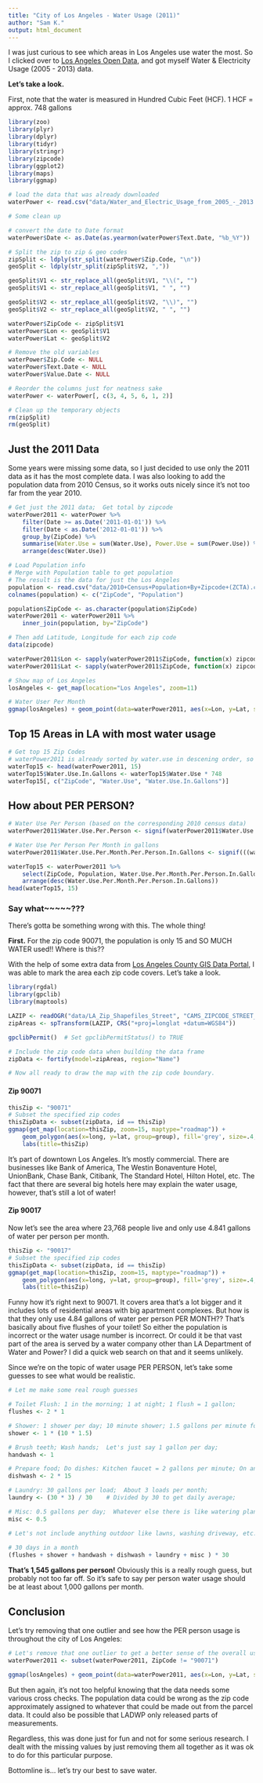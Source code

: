 ```yaml
---
title: "City of Los Angeles - Water Usage (2011)"
author: "Sam K."
output: html_document
---
```


I was just curious to see which areas in Los Angeles use water the most.
So I clicked over to [Los Angeles Open Data](https://data.lacity.org/A-Livable-and-Sustainable-City/Water-and-Electric-Usage-from-2005-2013/asvq-scwp), and got myself Water & Electricity Usage (2005 - 2013) data.

**Let's take a look.**

First, note that the water is measured in Hundred Cubic Feet (HCF).
1 HCF = approx. 748 gallons

```r
library(zoo)
library(plyr)
library(dplyr)
library(tidyr)
library(stringr)
library(zipcode)
library(ggplot2)
library(maps)
library(ggmap)

```

```r
# load the data that was already downloaded
waterPower <- read.csv("data/Water_and_Electric_Usage_from_2005_-_2013.csv")

# Some clean up

# convert the date to Date format
waterPower$Date <- as.Date(as.yearmon(waterPower$Text.Date, "%b_%Y"))

# Split the zip to zip & geo codes
zipSplit <- ldply(str_split(waterPower$Zip.Code, "\n"))
geoSplit <- ldply(str_split(zipSplit$V2, ","))

geoSplit$V1 <- str_replace_all(geoSplit$V1, "\\(", "")
geoSplit$V1 <- str_replace_all(geoSplit$V1, " ", "")

geoSplit$V2 <- str_replace_all(geoSplit$V2, "\\)", "")
geoSplit$V2 <- str_replace_all(geoSplit$V2, " ", "")

waterPower$ZipCode <- zipSplit$V1
waterPower$Lon <- geoSplit$V1
waterPower$Lat <- geoSplit$V2

# Remove the old variables
waterPower$Zip.Code <- NULL
waterPower$Text.Date <- NULL
waterPower$Value.Date <- NULL

# Reorder the columns just for neatness sake
waterPower <- waterPower[, c(3, 4, 5, 6, 1, 2)]

# Clean up the temporary objects
rm(zipSplit)
rm(geoSplit)

```


## Just the 2011 Data

Some years were missing some data, so I just decided to use only the 2011 data as it has the most complete data.  I was also looking to add the population data from 2010 Census, so it works outs nicely since it's not too far from the year 2010.

```r
# Get just the 2011 data;  Get total by zipcode
waterPower2011 <- waterPower %>%
    filter(Date >= as.Date('2011-01-01')) %>%
    filter(Date < as.Date('2012-01-01')) %>%
    group_by(ZipCode) %>%
    summarise(Water.Use = sum(Water.Use), Power.Use = sum(Power.Use)) %>%
    arrange(desc(Water.Use))

# Load Population info
# Merge with Population table to get population
# The result is the data for just the Los Angeles
population <- read.csv("data/2010+Census+Population+By+Zipcode+(ZCTA).csv")
colnames(population) <- c("ZipCode", "Population")

population$ZipCode <- as.character(population$ZipCode)
waterPower2011 <- waterPower2011 %>%
    inner_join(population, by="ZipCode")

# Then add Latitude, Longitude for each zip code
data(zipcode)

waterPower2011$Lon <- sapply(waterPower2011$ZipCode, function(x) zipcode$longitude[zipcode$zip == x])
waterPower2011$Lat <- sapply(waterPower2011$ZipCode, function(x) zipcode$latitude[zipcode$zip == x])
```



```r
# Show map of Los Angeles
losAngeles <- get_map(location="Los Angeles", zoom=11)

# Water User Per Month
ggmap(losAngeles) + geom_point(data=waterPower2011, aes(x=Lon, y=Lat, size=Water.Use, alpha=0.5)) + scale_size(range=c(3, 15))

```

## Top 15 Areas in LA with most water usage

```r
# Get top 15 Zip Codes
# waterPower2011 is already sorted by water.use in descening order, so just need to get top 15
waterTop15 <- head(waterPower2011, 15)
waterTop15$Water.Use.In.Gallons <- waterTop15$Water.Use * 748
waterTop15[, c("ZipCode", "Water.Use", "Water.Use.In.Gallons")]
```

## How about PER PERSON?

```r
# Water Use Per Person (based on the corresponding 2010 census data)
waterPower2011$Water.Use.Per.Person <- signif(waterPower2011$Water.Use / waterPower2011$Population, 4)

# Water Use Per Person Per Month in gallons
waterPower2011$Water.Use.Per.Month.Per.Person.In.Gallons <- signif(((waterPower2011$Water.Use / 12) / waterPower2011$Population) * 748, 4)

waterTop15 <- waterPower2011 %>%
    select(ZipCode, Population, Water.Use.Per.Month.Per.Person.In.Gallons) %>%
    arrange(desc(Water.Use.Per.Month.Per.Person.In.Gallons))
head(waterTop15, 15)
```

### Say what~~~~~???
There's gotta be something wrong with this.  The whole thing!

**First.**  For the zip code 90071, the population is only 15 and SO MUCH WATER used!!  Where is this??

With the help of some extra data from [Los Angeles County GIS Data Portal](http://egis3.lacounty.gov/dataportal/2011/01/24/zip-codes-with-parcel-specific-boundaries/),
I was able to mark the area each zip code covers.  Let's take a look.

```r
library(rgdal)
library(gpclib)
library(maptools)

LAZIP <- readOGR("data/LA_Zip_Shapefiles_Street", "CAMS_ZIPCODE_STREET_SPECIFIC")
zipAreas <- spTransform(LAZIP, CRS("+proj=longlat +datum=WGS84"))

gpclibPermit()  # Set gpclibPermitStatus() to TRUE

# Include the zip code data when building the data frame
zipData <- fortify(model=zipAreas, region="Name")   

# Now all ready to draw the map with the zip code boundary.
```


#### Zip 90071
```r
thisZip <- "90071"
# Subset the specified zip codes
thisZipData <- subset(zipData, id == thisZip)
ggmap(get_map(location=thisZip, zoom=15, maptype="roadmap")) + 
    geom_polygon(aes(x=long, y=lat, group=group), fill='grey', size=.4, color='black', data=thisZipData, alpha=0.5) +
    labs(title=thisZip)
```

It's part of downtown Los Angeles.  It's mostly commercial.  There are businesses like Bank of America, The Westin Bonaventure Hotel, UnionBank, Chase Bank, Citibank, The Standard Hotel, Hilton Hotel, etc.  The fact that there are several big hotels here may explain the water usage, however, that's still a lot of water!


#### Zip 90017
Now let's see the area where 23,768 people live and only use 4.841 gallons of water per person per month.

```r
thisZip <- "90017"
# Subset the specified zip codes
thisZipData <- subset(zipData, id == thisZip)
ggmap(get_map(location=thisZip, zoom=15, maptype="roadmap")) + 
    geom_polygon(aes(x=long, y=lat, group=group), fill='grey', size=.4, color='black', data=thisZipData, alpha=0.5) +
    labs(title=thisZip)
```

Funny how it's right next to 90071.  It covers area that's a lot bigger and it includes lots of residential areas with big apartment complexes.  But how is that they only use 4.84 gallons of water per person PER MONTH??  That's basically about five flushes of your toilet!  So either the population is incorrect or the water usage number is incorrect.  Or could it be that vast part of the area is served by a water company other than LA Department of Water and Power?  I did a quick web search on that and it seems unlikely.

Since we're on the topic of water usage PER PERSON, let's take some guesses to see what would be realistic.

```r
# Let me make some real rough guesses

# Toilet Flush: 1 in the morning; 1 at night; 1 flush = 1 gallon;
flushes <- 2 * 1

# Shower: 1 shower per day; 10 minute shower; 1.5 gallons per minute for typical shower heads;
shower <- 1 * (10 * 1.5)

# Brush teeth; Wash hands;  Let's just say 1 gallon per day;
handwash <- 1

# Prepare food; Do dishes: Kitchen faucet = 2 gallons per minute; On and off usage totaling about 15 minutes;
dishwash <- 2 * 15

# Laundry: 30 gallons per load;  About 3 loads per month;
laundry <- (30 * 3) / 30    # Divided by 30 to get daily average;

# Misc: 0.5 gallons per day;  Whatever else there is like watering plants, etc.
misc <- 0.5

# Let's not include anything outdoor like lawns, washing driveway, etc. for simplicity.
    
# 30 days in a month
(flushes + shower + handwash + dishwash + laundry + misc ) * 30

```


**That's 1,545 gallons per person!**
Obviously this is a really rough guess, but probably not too far off.  So it's safe to say per person water usage should be at least about 1,000 gallons per month.


## Conclusion

Let's try removing that one outlier and see how the PER person usage is throughout the city of Los Angeles:

```r
# Let's remove that one outlier to get a better sense of the overall usage
waterPower2011 <- subset(waterPower2011, ZipCode != "90071")

ggmap(losAngeles) + geom_point(data=waterPower2011, aes(x=Lon, y=Lat, size=Water.Use.Per.Month.Per.Person.In.Gallons, alpha=0.5)) + scale_size(range=c(3,15))
```

But then again, it's not too helpful knowing that the data needs some various cross checks.  The population data could be wrong as the zip code approximately assigned to whatever that could be made out from the parcel data.  It could also be possible that LADWP only released parts of measurements.

Regardless, this was done just for fun and not for some serious research.   I dealt with the missing values by just removing them all together as it was ok to do for this particular purpose.

Bottomline is... let's try our best to save water.








